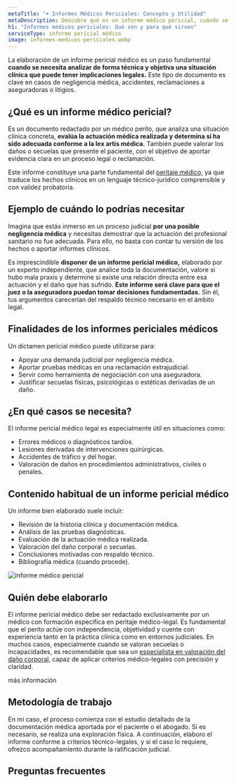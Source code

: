 ```yaml
---
metaTitle: "➤ Informes Médicos Periciales: Concepto y Utilidad"
metaDescription: Descubre qué es un informe médico pericial, cuándo se necesita y cómo puede ayudarte a defender tus derechos en casos de lesiones, negligencias o reclamaciones legales.
h1: "Informes médicos periciales: Qué son y para qué sirven"
serviceType: informe pericial médico
image: informes-medicos-periciales.webp
---
```



La elaboración de un informe pericial médico es un paso fundamental **cuando se necesita analizar de forma técnica y objetiva una situación clínica que puede tener implicaciones legales.** Este tipo de documento es clave en casos de negligencia médica, accidentes, reclamaciones a aseguradoras o litigios.

## ¿Qué es un informe médico pericial?

Es un documento redactado por un médico perito, que analiza una situación clínica concreta, **evalúa la actuación médica realizada y determina si ha sido adecuada conforme a la lex artis médica.** También puede valorar los daños o secuelas que presente el paciente, con el objetivo de aportar evidencia clara en un proceso legal o reclamación.

Este informe constituye una parte fundamental del [peritaje médico,](/peritaje-medico/que-es-un-peritaje-medico/) ya que traduce los hechos clínicos en un lenguaje técnico-jurídico comprensible y con validez probatoria.

<ServiceForm
  service="informe pericial"
  client:visible
  heading="contacta conmigo"
/>

## Ejemplo de cuándo lo podrías necesitar

Imagina que estás inmerso en un proceso judicial **por una posible negligencia médica** y necesitas demostrar que la actuación del profesional sanitario no fue adecuada. Para ello, no basta con contar tu versión de los hechos o aportar informes clínicos.

Es imprescindible **disponer de un informe pericial médico,** elaborado por un experto independiente, que analice toda la documentación, valore si hubo mala praxis y determine si existe una relación directa entre esa actuación y el daño que has sufrido. **Este informe será clave para que el juez o la aseguradora puedan tomar decisiones fundamentadas.** Sin él, tus argumentos carecerían del respaldo técnico necesario en el ámbito legal.

## Finalidades de los informes periciales médicos

Un dictamen pericial médico puede utilizarse para:

- Apoyar una demanda judicial por negligencia médica.
- Aportar pruebas médicas en una reclamación extrajudicial.
- Servir como herramienta de negociación con una aseguradora.
- Justificar secuelas físicas, psicológicas o estéticas derivadas de un daño.

## ¿En qué casos se necesita?

El informe pericial médico legal es especialmente útil en situaciones como:

- Errores médicos o diagnósticos tardíos.
- Lesiones derivadas de intervenciones quirúrgicas.
- Accidentes de tráfico y del hogar.
- Valoración de daños en procedimientos administrativos, civiles o penales.

<CtaLinks modifier="service-page" />

## Contenido habitual de un informe pericial médico

Un informe bien elaborado suele incluir:

- Revisión de la historia clínica y documentación médica.
- Análisis de las pruebas diagnósticas.
- Evaluación de la actuación médica realizada.
- Valoración del daño corporal o secuelas.
- Conclusiones motivadas con respaldo técnico.
- Bibliografía médica (cuando procede).

<Image
  loading="lazy"
  src="/img/services/informes-medicos-periciales.webp"
  alt="informe médico pericial"
  width={600}
  height={400}
/>

## Quién debe elaborarlo

El informe pericial médico debe ser redactado exclusivamente por un médico con formación específica en peritaje médico-legal. Es fundamental que el perito actúe con independencia, objetividad y cuente con experiencia tanto en la práctica clínica como en entornos judiciales. En muchos casos, especialmente cuando se valoran secuelas o incapacidades, es recomendable que sea un [especialista en valoración del daño corporal,](/peritaje-medico/perito-medico-especialista-en-valoracion-de-danos-corporales/) capaz de aplicar criterios médico-legales con precisión y claridad.

<MainCta modifier="service-page">más información</MainCta>

## Metodología de trabajo

En mi caso, el proceso comienza con el estudio detallado de la documentación médica aportada por el paciente o el abogado. Si es necesario, se realiza una exploración física. A continuación, elaboro el informe conforme a criterios técnico-legales, y si el caso lo requiere, ofrezco acompañamiento durante la ratificación judicial.

## Preguntas frecuentes

<FAQ faqs={FAQ_INFORME_MEDICO_PERICIAL} />
